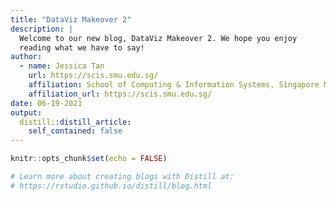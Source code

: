 ```yaml
---
title: "DataViz Makeover 2"
description: |
  Welcome to our new blog, DataViz Makeover 2. We hope you enjoy 
  reading what we have to say!
author:
  - name: Jessica Tan 
    url: https://scis.smu.edu.sg/
    affiliation: School of Computing & Information Systems, Singapore Management University
    affiliation_url: https://scis.smu.edu.sg/
date: 06-19-2021
output:
  distill::distill_article:
    self_contained: false
---
```


```r
knitr::opts_chunk$set(echo = FALSE)

# Learn more about creating blogs with Distill at:
# https://rstudio.github.io/distill/blog.html

```



